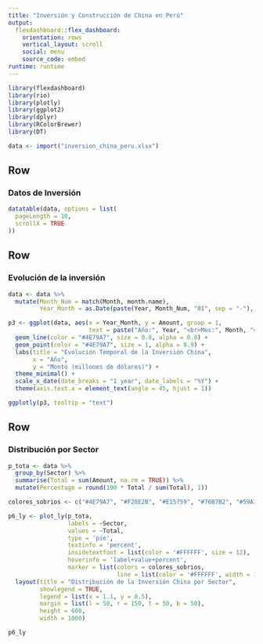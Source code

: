 ```yaml
---
title: "Inversión y Construcción de China en Perú"
output: 
  flexdashboard::flex_dashboard:
    orientation: rows
    vertical_layout: scroll
    social: menu
    source_code: embed
runtime: runtime
---
```


```r
library(flexdashboard)
library(rio)
library(plotly)
library(ggplot2)
library(dplyr)
library(RColorBrewer)
library(DT)
```

```r
data <- import("inversion_china_peru.xlsx")
```

Row {data-height=600px}
-------------------------------------

### Datos de Inversión

```r
datatable(data, options = list(
  pageLength = 10, 
  scrollX = TRUE
))

```

Row {data-height=600px}
-------------------------------------

### Evolución de la inversión

```r
data <- data %>%
  mutate(Month_Num = match(Month, month.name),
         Year_Month = as.Date(paste(Year, Month_Num, "01", sep = "-"), "%Y-%m-%d"))

p3 <- ggplot(data, aes(x = Year_Month, y = Amount, group = 1,
                       text = paste("Año:", Year, "<br>Mes:", Month, "<br>Monto:", Amount, "millones USD"))) +
  geom_line(color = "#4E79A7", size = 0.8, alpha = 0.8) +
  geom_point(color = "#4E79A7", size = 1, alpha = 0.9) +
  labs(title = "Evolución Temporal de la Inversión China",
       x = "Año",
       y = "Monto (millones de dólares)") +
  theme_minimal() +
  scale_x_date(date_breaks = "1 year", date_labels = "%Y") +
  theme(axis.text.x = element_text(angle = 45, hjust = 1))

ggplotly(p3, tooltip = "text")
```

Row {data-height=600px}
-------------------------------------

### Distribución por Sector

```r
p_tota <- data %>%
  group_by(Sector) %>%
  summarise(Total = sum(Amount, na.rm = TRUE)) %>%
  mutate(Percentage = round(100 * Total / sum(Total), 1))

colores_sobrios <- c("#4E79A7", "#F28E2B", "#E15759", "#76B7B2", "#59A14F", "#EDC949", "#B07AA1")

p6_ly <- plot_ly(p_tota, 
                 labels = ~Sector, 
                 values = ~Total, 
                 type = 'pie',
                 textinfo = 'percent',
                 insidetextfont = list(color = '#FFFFFF', size = 12),
                 hoverinfo = 'label+value+percent',
                 marker = list(colors = colores_sobrios, 
                               line = list(color = '#FFFFFF', width = 1))) %>%
  layout(title = "Distribución de la Inversión China por Sector",
         showlegend = TRUE,
         legend = list(x = 1.1, y = 0.5),
         margin = list(l = 50, r = 150, t = 50, b = 50),
         height = 600,
         width = 1000)

p6_ly
```


